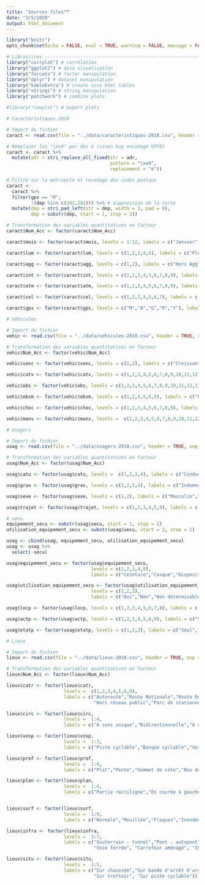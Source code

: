 ```yaml
---
title: "Sources files""
date: "3/5/2020"
output: html_document
---
```


```r
library("knitr")
opts_chunk$set(echo = FALSE, eval = TRUE, warning = FALSE, message = FALSE, fig.align = 'center', dpi = 300, out.width = '75%')
```

```r
# Librairires -------------------------------------------------------------
library("corrplot") # corrélation
library("ggplot2") # data visualisation
library("forcats") # factor manipulation
library("dplyr") # dataset manipulation
library("kableExtra") # create nice html tables
library("stringi") # string manipulation
library("patchwork") # combine plots

#library("cowplot") # export plots
```


```r
# Caractéristiques 2018

# Import du fichier
caract <- read.csv(file = "../data/caracteristiques-2018.csv", header = TRUE, sep = ",")

# Remplacer les "\xe9" par des é (sinon bug encodage UTF8)
caract <- caract %>% 
  mutate(adr = stri_replace_all_fixed(str = adr, 
                                      pattern = "\xe9", 
                                      replacement = "é"))

# Filtre sur la métropole et recodage des codes postaux
caract <- 
  caract %>% 
  filter(gps == "M",
         !(dep %in% c(201,202))) %>% # suppression de la Corse
  mutate(dep = stri_pad_left(str = dep, width = 3, pad = 0),
         dep = substr(dep, start = 1, stop = 2))

# Transformation des variables quantitatives en facteur
caract$Num_Acc <- factor(caract$Num_Acc)

caract$mois <- factor(caract$mois, levels = 1:12, labels = c("Janvier", "Février", "Mars", "Avril", "Mai", "Juin", "Juillet", "Août", "Septembre", "Octobre", "Novembre", "Décembre"))

caract$lum <- factor(caract$lum, levels = c(1,2,3,4,5), labels = c("Plein jour", "Crépuscule ou aube", "Nuit sans éclairage public", "Nuit avec éclairage public non allumé", "Nuit avec éclairage public allumé"))

caract$agg <- factor(caract$agg, levels = c(1,2), labels = c("Hors Agglo", "Agglo"))

caract$int <- factor(caract$int, levels = c(1,2,3,4,5,6,7,8,9), labels = c("Hors intersection","Intersection en X","Intersection en T", "Intersection en Y", "Intersection à plus de 4 branches", "Giratoire", "Place", "Passage à niveau","Autre intersection"))

caract$atm <- factor(caract$atm, levels = c(1,2,3,4,5,6,7,8,9), labels = c("Normale", "Pluie légère", "Pluie forte", "Neige - grêle", "Brouillard - fumée", "Vent fort - tempête", "Temps éblouissant", "Temps couvert", "Autre"))

caract$col <- factor(caract$col, levels = c(1,2,3,4,5,6,7), labels = c("Deux véhicules - frontale", "Deux véhicules – par l’arrière", "Deux véhicules – par le coté","Trois véhicules et plus – en chaîne","Trois véhicules et plus - collisions multiples","Autre collision","Sans collision"))

caract$gps <- factor(caract$gps, levels = c("M","A","G","R","Y"), labels = c("Métropole", "Antilles", "Guyane", "Réunion", "Mayotte"))
```

```r

# Véhicules

# Import du fichier
vehic <- read.csv(file = "../data/vehicules-2018.csv", header = TRUE, sep = ",")

# Transformation des variables quantitatives en facteur
vehic$Num_Acc <- factor(vehic$Num_Acc)

vehic$senc <- factor(vehic$senc, levels = c(1,2), labels = c("Croissant","Décroissant"))

vehic$catv <- factor(vehic$catv, levels = c(1,2,3,4,5,6,7,8,9,10,11,12,13,14,15,16,17,18,19,20,21,30,31,32,33,34,35,36,37,38,39,40,99), labels = c("Bicyclette", "Cyclomoteur < 50cm3", "Voiturette","04","05","06","VL seul", "08", "09", "VU seul 1,5T <= PTAC <= 3,5T avec ou sans remorque","11", "12", "PL seul 3,5T <PTCA <= 7,5T","PL seul > 7,5T"," PL > 3,5T + remorque", "Tracteur routier seul","Tracteur routier + semi-remorque","18","19", "Engin spécial","Tracteur agricole","Scooter < 50 cm3","Motocyclette > 50 cm3 et <= 125 cm3","Scooter > 50 cm3 et <= 125 cm3","Motocyclette > 125 cm3","Scooter > 125 cm3","Quad léger <= 50 cm3", "Quad lourd > 50 cm3", "Autobus", "Autocar", "Train", "Tramway", "Autre véhicule"))

vehic$obs <- factor(vehic$obs, levels = c(1,2,3,4,5,6,7,8,9,10,11,12,13,14,15,16), labels = c("Véhicule en stationnement","Arbre","Glissière métallique","Glissière béton","Autre glissière","Bâtiment, mur, pile de pont","Support de signalisation verticale ou poste d’appel d’urgence","Poteau","Mobilier urbain","Parapet","Ilot, refuge, borne haute","Bordure de trottoir","Fossé, talus, paroi rocheuse","Autre obstacle fixe sur chaussée","Autre obstacle fixe sur trottoir ou accotement","Sortie de chaussée sans obstacle"))

vehic$obsm <- factor(vehic$obsm, levels = c(1,2,4,5,6,9), labels = c("Piéton", "Véhicule", "Véhicule sur rail", "Animal domestique", "Animal sauvage", "Autre"))

vehic$choc <- factor(vehic$choc, levels = c(1,2,3,4,5,6,7,8,9), labels = c("Avant","Avant droit","Avant gauche","Arrière","Arrière droit","Arrière gauche","Côté droit","Côté gauche","Chocs multiples (tonneaux)"))

vehic$manv <- factor(vehic$manv, levels =  c(1,2,3,4,5,6,7,8,9,10,11,12,13,14,15,16,17,18,19,20,21,22,23,24), labels = c("Sans changement de direction","Même sens, même file","Entre 2 files","En marche arrière","A contresens","En franchissant le terre-plein central","Dans le couloir bus, dans le même sens","Dans le couloir bus, dans le sens inverse","En s’insérant","En faisant demi-tour sur la chaussée","Changeant de file A gauche","Changeant de file A droite","Déporté A gauche","Déporté A droite","Tournant A gauche","Tournant A droite","Dépassant A gauche","Dépassant A droite","Traversant la chaussée","Manoeuvre de stationnement","Manoeuvre d’évitement","Ouverture de porte","Arrêté (hors stationnement)","En stationnement (avec occupants)"))
```


```r
# Usagers

# Import du fichier
usag <- read.csv(file = "../data/usagers-2018.csv", header = TRUE, sep = ",")

# Transformation des variables quantitatives en facteur
usag$Num_Acc <- factor(usag$Num_Acc)

usag$catu <- factor(usag$catu, levels =  c(1,2,3,4), labels = c("Conducteur","Passager","Piéton","Piéton en roller ou en trottinette"))

usag$grav <- factor(usag$grav, levels = c(1,2,3,4), labels = c("Indemne","Tué","Blessé hospitalisé","Blessé léger"))

usag$sexe <- factor(usag$sexe, levels = c(1,2), labels = c("Masculin","Féminin"))

usag$trajet <- factor(usag$trajet, levels = c(1,2,3,4,5,9), labels = c("Domicile – travail","Domicile – école","Courses – achats","Utilisation professionnelle","Promenade – loisirs","Autre"))

# secu
equipement_secu <- substr(usag$secu, start = 1, stop = 1)
utilisation_equipement_secu <- substr(usag$secu, start = 2, stop = 2)

usag <- cbind(usag, equipement_secu, utilisation_equipement_secu)
usag <- usag %>% 
  select(-secu)

usag$equipement_secu <- factor(usag$equipement_secu, 
                               levels = c(1,2,3,4,9), 
                               labels = c("Ceinture","Casque","Dispositif enfants","Equipement réfléchissant ","Autre"))

usag$utilisation_equipement_secu <- factor(usag$utilisation_equipement_secu, 
                               levels = c(1,2,3), 
                               labels = c("Oui","Non","Non déterminable"))

usag$locp <- factor(usag$locp, levels = c(1,2,3,4,5,6,7,8), labels = c("Sur chaussée A + 50 m du passage piéton","Sur chaussée A – 50 m du passage piéton","Sur passage piéton Sans signalisation lumineuse","Sur passage piéton Avec signalisation lumineuse","Sur trottoir","Sur accotement","Sur refuge ou BAU","Sur contre allée"))

usag$actp <- factor(usag$actp, levels = c(1,2,3,4,5,6,9), labels = c("Se déplaçant Sens véhicule heurtant","Se déplaçant Sens inverse du véhicule","Traversant","Masqué","Jouant – courant","Avec animal","Autre"))

usag$etatp <- factor(usag$etatp, levels = c(1,2,3), labels = c("Seul","Accompagné","En groupe"))
```



```r
# Lieux

# Import du fichier
lieux <- read.csv(file = "../data/lieux-2018.csv", header = TRUE, sep = ",")

# Transformation des variables quantitatives en facteur
lieux$Num_Acc <- factor(lieux$Num_Acc)

lieux$catr <- factor(lieux$catr, 
                     levels =  c(1,2,3,4,5,6,9), 
                     labels = c("Autoroute","Route Nationale","Route Départementale","Voie Communale",
                                "Hors réseau public","Parc de stationnement ouvert à la circulation publique","autre"))

lieux$circ <- factor(lieux$circ, 
                     levels =  1:4, 
                     labels = c("A sens unique","Bidirectionnelle","A chaussées séparées","Avec voies d’affectation variable"))

lieux$vosp <- factor(lieux$vosp, 
                     levels =  1:3, 
                     labels = c("Piste cyclable","Banque cyclable","Voie réservée"))

lieux$prof <- factor(lieux$prof, 
                     levels =  1:4, 
                     labels = c("Plat","Pente","Sommet de côte","Bas de côte"))

lieux$plan <- factor(lieux$plan, 
                     levels =  1:4, 
                     labels = c("Partie rectiligne","En courbe à gauche","En courbe à̀ droite","En « S »"))


lieux$surf <- factor(lieux$surf, 
                     levels =  1:9, 
                     labels = c("Normale","Mouillée","Flaques","Inondée", "Enneigée", "Boue", "Verglacée", "Corps gras - huile", "Autre"))

lieux$infra <- factor(lieux$infra, 
                     levels =  1:7, 
                     labels = c("Souterrain - tunnel","Pont - autopont","Bretelle d’échangeur ou de raccordement",
                                "Voie ferrée", "Carrefour aménagé", "Zone piétonne", "Zone de péage"))

lieux$situ <- factor(lieux$situ, 
                     levels =  1:5, 
                     labels = c("Sur chaussée","Sur bande d'arrêt d'urgence","Sur accotement",
                                "Sur trottoir", "Sur piste cyclable"))

```
